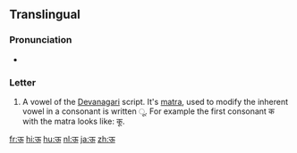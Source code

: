 {{Devanagari character info|hex=090A|name=DEVANAGARI LETTER UU|image=[[File:Deva-ū.png|100px]]}} 
==Translingual==

===Pronunciation===
* {{IPA|/uː/|lang=mul}}

===Letter===
{{mul-Deva|ū}}

# A vowel of the [[Devanagari]] script.  It's [[matra]], used to modify the inherent vowel in a consonant is written &#x0942;.  For example the first consonant क with the matra looks like: कू.

[[fr:ऊ]]
[[hi:ऊ]]
[[hu:ऊ]]
[[nl:ऊ]]
[[ja:ऊ]]
[[zh:ऊ]]